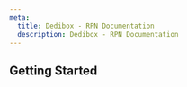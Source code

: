 ```yaml
---
meta:
  title: Dedibox - RPN Documentation
  description: Dedibox - RPN Documentation
---
```


<ProductHeader
   productName="Dedibox - RPN"
   productLogo="dedibox"
   description="RPN (Real Private Network) is a dedicated private network connected to the second network interface of a Dedibox server."
   url="/dedibox-network/rpn/quickstart"
   label="RPN Quickstart"
/>

## Getting Started

<Grid>
    <SummaryCard
        title="Quickstart"
        icon="rocket"
        description="Learn how to create, configure, and manage a RPN connection in a few steps."
        label="View Quickstart"
        url="/dedibox-network/rpn/quickstart/"
    />
    <SummaryCard
        title="Concepts"
        icon="information-circle-outline"
        description="Core concepts that give you a better understanding of RPN."
        label="View Concepts"
        url="/dedibox-network/rpn/concepts/"
    />
    <SummaryCard
        title="How-tos"
        icon="help-circle-outline"
        description="Check our guides helping you to configure the RPN of your Dedibox dedicated server."
        label="View How-tos"
        url="/dedibox-network/rpn/how-to/"
    />

<ClickableBanner
    productLogo="console"
    title="Dedibox RPN API"
    description="Learn how to create and manage your Dedibox dedicated servers through the API."
    url="https://console.online.net/en/api/"
    label="Go to Dedibox API"
/>

